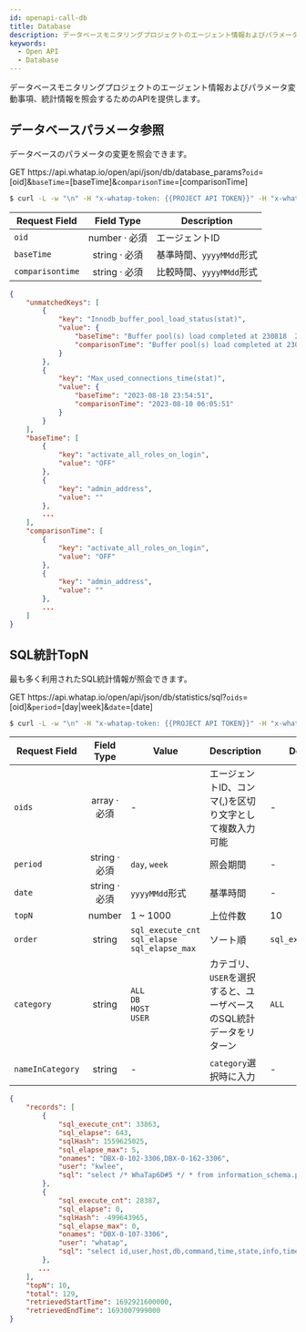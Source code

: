 ```yaml
---
id: openapi-call-db
title: Database
description: データベースモニタリングプロジェクトのエージェント情報およびパラメータ変動事項、統計情報を照会するためのAPIを提供します。
keywords:
  - Open API
  - Database
---
```


データベースモニタリングプロジェクトのエージェント情報およびパラメータ変動事項、統計情報を照会するためのAPIを提供します。

## データベースパラメータ参照

データベースのパラメータの変更を照会できます。

<p><span class='apitype'>GET</span> https://api.whatap.io/open/api/json/db/database_params?<code>oid</code>=[oid]&<code>baseTime</code>=[baseTime]&<code>comparisonTime</code>=[comparisonTime]</p>

```bash title='request'
$ curl -L -w "\n" -H "x-whatap-token: {{PROJECT API TOKEN}}" -H "x-whatap-pcode: {{projectCode}}" "https://api.whatap.io/open/api/json/db/database_params?oid=376886006&baseTime=20230822&comparisonTime=20230810"
```

| Request Field    |                       Field Type                                  | Description                |
| ---------------- | :---------------------------------------------------------------: | -------------------------- |
| `oid`            | <span class='api'>number</span> · <span class='require'>必須</span> | エージェントID                   |
| `baseTime`       | <span class='api'>string</span> · <span class='require'>必須</span> | 基準時間、`yyyyMMdd`形式          |
| `comparisontime` | <span class='api'>string</span> · <span class='require'>必須</span> | 比較時間、`yyyyMMdd`形式          |

```json title='response'
{
    "unmatchedKeys": [
        {
            "key": "Innodb_buffer_pool_load_status(stat)",
            "value": {
                "baseTime": "Buffer pool(s) load completed at 230818  2:54:51",
                "comparisonTime": "Buffer pool(s) load completed at 230810  6:05:50"
            }
        },
        {
            "key": "Max_used_connections_time(stat)",
            "value": {
                "baseTime": "2023-08-18 23:54:51",
                "comparisonTime": "2023-08-10 06:05:51"
            }
        }
    ],
    "baseTime": [
        {
            "key": "activate_all_roles_on_login",
            "value": "OFF"
        },
        {
            "key": "admin_address",
            "value": ""
        },
        ...
    ],
    "comparisonTime": [
        {
            "key": "activate_all_roles_on_login",
            "value": "OFF"
        },
        {
            "key": "admin_address",
            "value": ""
        },
        ...
    ]
}
```

## SQL統計TopN

最も多く利用されたSQL統計情報が照会できます。

<p><span class='apitype'>GET</span> https://api.whatap.io/open/api/json/db/statistics/sql?<code>oids</code>=[oid]&<code>period</code>=[day|week]&<code>date</code>=[date]</p>

```bash title='request'
$ curl -L -w "\n" -H "x-whatap-token: {{PROJECT API TOKEN}}" -H "x-whatap-pcode: {{projectCode}}" "https://api.whatap.io/open/api/json/db/statistics/sql?oids=757639646,-1162364681,506793303&period=day&date=20230825"
```

| Request Field    |                             Field Type                             | Value                                                   | Description                            | Defalut           |
| ---------------- | :----------------------------------------------------------------: | ------------------------------------------------------- | -------------------------------------- | ----------------- |
| `oids`           |  <span class='api'>array</span> · <span class='require'>必須</span>  | -                                                       | エージェントID、コンマ(,)を区切り文字として複数入力可能         | -                 |
| `period`         |  <span class='api'>string</span> · <span class='require'>必須</span> | `day`, `week`                                           | 照会期間                                   | -                 |
| `date`           | <span class='type'>string</span> · <span class='require'>必須</span> | `yyyyMMdd`形式                                            | 基準時間                                   | -                 |
| `topN`           |                  <span class='type'>number</span>                  | 1 \~ 1000                                               | 上位件数                                   | 10                |
| `order`          |                  <span class='type'>string</span>                  | `sql_execute_cnt`<br/>`sql_elapse`<br/>`sql_elapse_max` | ソート順                                   | `sql_execute_cnt` |
| `category`       |                  <span class='type'>string</span>                  | `ALL`<br/>`DB`<br/>`HOST`<br/>`USER`                    | カテゴリ、`USER`を選択すると、ユーザベースのSQL統計データをリターン | `ALL`             |
| `nameInCategory` |                  <span class='type'>string</span>                  | -                                                       | `category`選択時に入力                       | -                 |

```json title='response'
{
    "records": [
        {
            "sql_execute_cnt": 33863,
            "sql_elapse": 643,
            "sqlHash": 1559625025,
            "sql_elapse_max": 5,
            "onames": "DBX-0-102-3306,DBX-0-162-3306",
            "user": "kwlee",
            "sql": "select /* WhaTap6D#5 */ * from information_schema.processlist\nwhere command<>'#'"
        },
        {
            "sql_execute_cnt": 28387,
            "sql_elapse": 0,
            "sqlHash": -499643965,
            "sql_elapse_max": 0,
            "onames": "DBX-0-107-3306",
            "user": "whatap",
            "sql": "select id,user,host,db,command,time,state,info,time_ms,stage,max_stage,progress,\nmemory_used,max_memory_used,examined_rows,query_id,tid\nfrom information_schema.processlist\nwhere command<>'#' and command<>'#'"
        },
       ...
    ],
    "topN": 10,
    "total": 129,
    "retrievedStartTime": 1692921600000,
    "retrievedEndTime": 1693007999000
}
```
